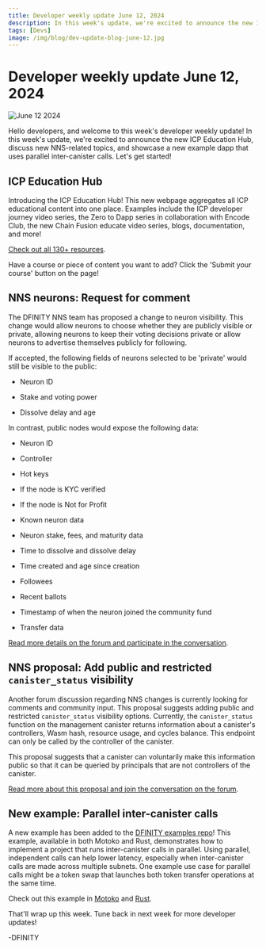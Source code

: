 ```yaml
---
title: Developer weekly update June 12, 2024
description: In this week's update, we're excited to announce the new ICP Education Hub, discuss a new NNS-related topics, and showcase a new example dapp that uses parallel inter-canister calls.
tags: [Devs]
image: /img/blog/dev-update-blog-june-12.jpg
---
```


# Developer weekly update June 12, 2024

![June 12 2024](../../static/img/blog/dev-update-blog-june-12.jpg)

Hello developers, and welcome to this week's developer weekly update! In this week's update, we're excited to announce the new ICP Education Hub, discuss new NNS-related topics, and showcase a new example dapp that uses parallel inter-canister calls. Let's get started!

## ICP Education Hub

Introducing the ICP Education Hub! This new webpage aggregates all ICP educational content into one place. Examples include the ICP developer journey video series, the Zero to Dapp series in collaboration with Encode Club, the new Chain Fusion educate video series, blogs, documentation, and more!

[Check out all 130+ resources](https://internetcomputer.org/education-hub).

Have a course or piece of content you want to add? Click the 'Submit your course' button on the page!

## NNS neurons: Request for comment

The DFINITY NNS team has proposed a change to neuron visibility. This change would allow neurons to choose whether they are publicly visible or private, allowing neurons to keep their voting decisions private or allow neurons to advertise themselves publicly for following.

If accepted, the following fields of neurons selected to be 'private' would still be visible to the public:

- Neuron ID

- Stake and voting power

- Dissolve delay and age

In contrast, public nodes would expose the following data:

- Neuron ID

- Controller

- Hot keys

- If the node is KYC verified

- If the node is Not for Profit

- Known neuron data

- Neuron stake, fees, and maturity data

- Time to dissolve and dissolve delay

- Time created and age since creation

- Followees

- Recent ballots

- Timestamp of when the neuron joined the community fund

- Transfer data

[Read more details on the forum and participate in the conversation](https://forum.dfinity.org/t/request-for-comment-public-private-nns-neurons/31597).

## NNS proposal: Add public and restricted `canister_status` visibility

Another forum discussion regarding NNS changes is currently looking for comments and community input. This proposal suggests adding public and restricted `canister_status` visibility options. Currently, the `canister_status` function on the management canister returns information about a canister's controllers, Wasm hash, resource usage, and cycles balance. This endpoint can only be called by the controller of the canister.

This proposal suggests that a canister can voluntarily make this information public so that it can be queried by principals that are not controllers of the canister.

[Read more about this proposal and join the conversation on the forum](https://forum.dfinity.org/t/nns-proposal-add-public-and-restricted-canister-status-visibility/31814/1).

## New example: Parallel inter-canister calls

A new example has been added to the [DFINITY examples repo](https://github.com/dfinity/examples/)! This example, available in both Motoko and Rust, demonstrates how to implement a project that runs inter-canister calls in parallel. Using parallel, independent calls can help lower latency, especially when inter-canister calls are made across multiple subnets. One example use case for parallel calls might be a token swap that launches both token transfer operations at the same time.

Check out this example in [Motoko](https://github.com/dfinity/examples/tree/master/motoko/parallel_calls) and [Rust](https://github.com/dfinity/examples/tree/master/rust/parallel_calls).


That'll wrap up this week. Tune back in next week for more developer updates!

-DFINITY

